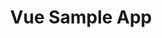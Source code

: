 ---
title: "Vue Sample App"
url: "https://github.com/cometchat/cometchat-sample-app-vue/releases"
---